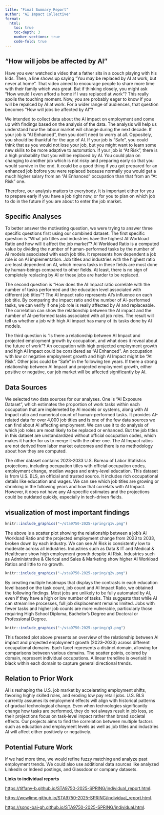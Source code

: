 ```yaml
---
title: "Final Summary Report"
author: "AI Impact Collective"
format: 
  html:
    toc: true
    toc-depth: 3
    number-sections: true
    code-fold: true
---
```


## "How will jobs be affected by AI"

Have you ever watched a video that a father sits in a couch playing with his kids. Then, a line shows up saying "You may be replaced by AI at work, but never at home". That video aimed to encourage people to share more time with their family which was great. But if thinking closely, you might ask "How would I even afford a home if I was replaced at work"? This really spoils the touching moment. Now, you are probably eager to know if you will be repalced by AI at work. For a wider range of audiences, that question becomes "How will jobs be affected by AI"?

We intended to collect data about the AI impact on employment and come up with findings based on the analysis of the data. The analysis will help us understand how the labour market will change during the next decade. If your job is "AI Enhanced", then you don't need to worry at all. Oppositely, you should be thankful for the age of AI. If your job is "Safe", you could think that as you would not lose your job, but you might want to learn some new skills to be more adaptive to automation. If your job is "At Risk", there is a high probability that you will be replaced by AI. You could plan on changing to another job which is not risky and preparing early so that you would survive in the end. It could be a good thing if you got prepared for an enhanced job bofore you were replaced because normally you would get a much higher salary from an "AI Enhanced" occupation than that from an "At Risk" one. 

Therefore, our analysis matters to everybody. It is important either for you to prepare early if you have a job right now, or for you to plan on which job to do in the future if you are about to enter the job market.

## Specific Analyses

To better answer the motivating question, we were trying to answer three specific questions first using our combined dataset. The first specific question is "What job titles and industries have the highest AI Workload Ratio and how will it affect the job market"? AI Workload Ratio is a computed value by dividing the number of human-performed tasks by the number of AI models associated with each job title. It represents how dependent a job role is on AI implementation. Job titles and industries with the highest ratio are least dependent on AI, which means tasks in these fields are most done by human-beings compared to other fields. At least, there is no sign of completely replacing by AI or these jobs are harder to be replaced. 

The second question is "How does the AI Impact ratio correlate with the number of tasks performed and the education level associated with different job titles"? The AI Impact ratio represents AI's influence on each job title. By comparing the impact ratio and the number of AI-performed tasks, we can verify if one job role is really affected by AI and replaceable. The correlation can show the relationship between the AI impact and the number of AI-performed tasks associated with all job roles. The result will tell us whether a job with high AI impact has many of its tasks done by AI models.

The third question is "Is there a relationship between AI Impact and projected employment growth by occupation, and what does it reveal about the future of work"? An occupation with high projected employment growth and high AI Impact could be considered as "AI Enhanced". An occupation with low or negative employment growth and high AI Impact might be "At Risk". Other jobs could be "Safe" in the following ten years. If there a strong relationship between AI Impact and projected employment growth, either positive or negative, our job market will be affected significantly by AI. 

## Data Sources

We selected two data sources for our analyses. One is "AI Exposure Dataset", which estimates the proportion of work tasks within each occupation that are implemeted by AI models or systems, along with AI Impact ratio and numerical count of human-performed tasks. It provides AI-related data for over 4,000 job titles and is one of the few data sources we can find about AI affecting employment. We can use it to do analysis of which job roles are most likely to be replaced or enhanced. But the job titles in this dataset are unstandardized without official occupation codes, which makes it harder for us to merge it with the other one. The AI Impact ratios are not derived from labor market outcomes and there is no methodology about how they are computed.

The other dataset contains 2023-2033 U.S. Bureau of Labor Statistics projections, including occupation titles with official occupation codes, employment change, median wages and entry-level education. This dataset is from U.S. BLS, an official and trusted source. It includes rich occupational details like education and wages. We can see which job titles are growing or shrinking in the following years and how that correlats with AI Impact. However, it does not have any AI-specific estimates and the projections could be outdated quickly, especially in tech-driven fields. 

## visualization of most important findings

```r
knitr::include_graphics("~/sta9750-2025-spring/q1v.png")
```

The above is a scatter plot showing the relationship between a job's AI Workload Ratio and the projected employment change from 2023 to 2033, broken down by each industry. We can see AI Risk is consistently low to moderate across all industries. Industries such as Data & IT and Medical & Healthcare show high employment growth despite AI Risk. Industries such as Administrative & Clerical and Sales & Marketing show higher AI Workload Ratios and little to no growth. 

```r
knitr::include_graphics("~/sta9750-2025-spring/q2v.png")
```

By creating multiple heatmaps that displays the contrasts in each education level based on the task count, job count and AI Impact Ratio, we obtained the following findings. Most jobs are unlikely to be fully automated by AI, even if they have a high or low number of tasks. This suggests that while AI can streamline processes, full job displacement remains limited. Jobs with fewer tasks and higher job counts are more vulnerable, particularly those requiring High School Diploma, Bachelor's Degree and Doctoral or Professional Degree.

```r
knitr::include_graphics("~/sta9750-2025-spring/q3.png")
```

This faceted plot above presents an overview of the relationship between AI impact and projected employment growth (2023–2033) across different occupational domains. Each facet represents a distinct domain, allowing for comparisons between various domains. The scatter points, colored by domain, represent individual occupations. A linear trendline is overlaid in black within each domain to capture general directional trends.

## Relation to Prior Work

AI is reshaping the U.S. job market by accelarating employment shifts, favoring highly skilled roles, and eroding low pay retail jobs. U.S. BLS currently assumes its employment effects will align with historical patterns of gradual technological change. Even when technologies significantly change how tasks are performed, they do not always result in job loss, so their projections focus on task-level impact rather than broad societal effects. Our projects aims to find the correlation between multiple factors such as education and employment levels as well as job titles and industries AI will affect either positively or negatively.

## Potential Future Work

If we had more time, we would refine fuzzy matching and analyze past employment trends. We could also use additional data sources like analyzed LinkedIn or Indeed postings, and Glassdoor or company datasets.

**Links to individual reports**

[https://tiffany-b.github.io/STA9750-2025-SPRING/individual_report.html](https://tiffany-b.github.io/STA9750-2025-SPRING/individual_report.html).

[https://wowlime.github.io/STA9750-2025-SPRING/individual_report.html](https://wowlime.github.io/STA9750-2025-SPRING/individual_report.html).

[https://song-bai-gh.github.io/STA9750-2025-SPRING/individual.html](https://song-bai-gh.github.io/STA9750-2025-SPRING/individual.html).